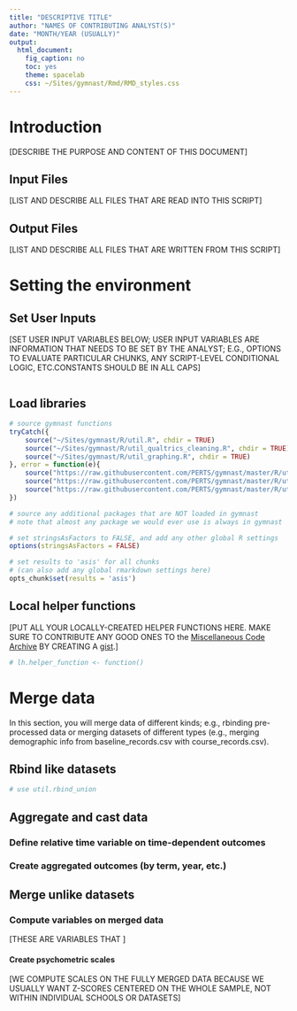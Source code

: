 ```yaml
---
title: "DESCRIPTIVE TITLE"
author: "NAMES OF CONTRIBUTING ANALYST(S)"
date: "MONTH/YEAR (USUALLY)"
output: 
  html_document:
    fig_caption: no
    toc: yes
    theme: spacelab
    css: ~/Sites/gymnast/Rmd/RMD_styles.css
---
```


# Introduction

[DESCRIBE THE PURPOSE AND CONTENT OF THIS DOCUMENT]

## Input Files

[LIST AND DESCRIBE ALL FILES THAT ARE READ INTO THIS SCRIPT]

## Output Files

[LIST AND DESCRIBE ALL FILES THAT ARE WRITTEN FROM THIS SCRIPT]


# Setting the environment

## Set User Inputs
[SET USER INPUT VARIABLES BELOW; USER INPUT VARIABLES ARE
INFORMATION THAT NEEDS TO BE SET BY THE ANALYST; E.G., 
OPTIONS TO EVALUATE PARTICULAR CHUNKS, ANY SCRIPT-LEVEL 
CONDITIONAL LOGIC, ETC.CONSTANTS SHOULD BE IN ALL CAPS]

```r

```


## Load libraries

```r
# source gymnast functions
tryCatch({
    source("~/Sites/gymnast/R/util.R", chdir = TRUE)
    source("~/Sites/gymnast/R/util_qualtrics_cleaning.R", chdir = TRUE)
    source("~/Sites/gymnast/R/util_graphing.R", chdir = TRUE)
}, error = function(e){
    source("https://raw.githubusercontent.com/PERTS/gymnast/master/R/util_legacy.R")
    source("https://raw.githubusercontent.com/PERTS/gymnast/master/R/util_qualtrics_cleaning.R")
    source("https://raw.githubusercontent.com/PERTS/gymnast/master/R/util_graphing.R")
})

# source any additional packages that are NOT loaded in gymnast
# note that almost any package we would ever use is always in gymnast

# set stringsAsFactors to FALSE, and add any other global R settings
options(stringsAsFactors = FALSE)

# set results to 'asis' for all chunks
# (can also add any global rmarkdown settings here)
opts_chunk$set(results = 'asis')
```

## Local helper functions

[PUT ALL YOUR LOCALLY-CREATED HELPER FUNCTIONS HERE. MAKE SURE TO 
 CONTRIBUTE ANY GOOD ONES TO the [Miscellaneous Code Archive](https://docs.google.com/document/d/10_K8clWHUQIbO5BWXViiZBXMbRDkni7ypuBJ54l_KWE/edit) 
 BY CREATING A [gist](https://gist.github.com/).]


```r

# lh.helper_function <- function()

```
    
    
# Merge data
    
In this section, you will merge data of different kinds; e.g., rbinding 
pre-processed data or merging datasets of different types (e.g., merging 
demographic info from baseline_records.csv with course_records.csv).


## Rbind like datasets

```r
# use util.rbind_union
```



## Aggregate and cast data


### Define relative time variable on time-dependent outcomes


### Create aggregated outcomes (by term, year, etc.)


## Merge unlike datasets


### Compute variables on merged data

[THESE ARE VARIABLES THAT ]

#### Create psychometric scales

[WE COMPUTE SCALES ON THE FULLY MERGED DATA BECAUSE WE USUALLY WANT 
 Z-SCORES CENTERED ON THE WHOLE SAMPLE, NOT WITHIN INDIVIDUAL SCHOOLS 
 OR DATASETS]
